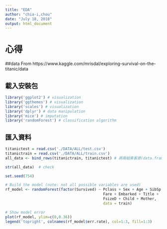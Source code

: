 ```yaml
---
title: "EDA"
author: "chia-i,chou"
date: "July 18, 2018"
output: html_document
---
```

# 心得

##data From https://www.kaggle.com/mrisdal/exploring-survival-on-the-titanic/data


## 載入安裝包
```r
library('ggplot2') # visualization
library('ggthemes') # visualization
library('scales') # visualization
library('dplyr') # data manipulation
library('mice') # imputation
library('randomForest') # classification algorithm
```

## 匯入資料
```r
titanictest = read.csv('./DATA/ALL/test.csv')
titanictrain = read.csv('./DATA/ALL/train.csv')
all_data <- bind_rows(titanictrain, titanictest) # 將兩組乘客資(data.frame)料合併成一個檔,bind_rows在'dylpr'

str(all_data)  # check
```


```r
set.seed(754)

# Build the model (note: not all possible variables are used)
rf_model <- randomForest(factor(Survived) ~ Pclass + Sex + Age + SibSp + Parch + 
                                            Fare + Embarked + Title + 
                                            FsizeD + Child + Mother,
                                            data = train)

# Show model error
plot(rf_model, ylim=c(0,0.36))
legend('topright', colnames(rf_model$err.rate), col=1:3, fill=1:3)
```